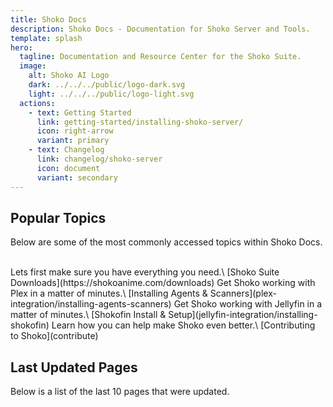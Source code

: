 ```yaml
---
title: Shoko Docs
description: Shoko Docs - Documentation for Shoko Server and Tools.
template: splash
hero:
  tagline: Documentation and Resource Center for the Shoko Suite.
  image:
    alt: Shoko AI Logo
    dark: ../../../public/logo-dark.svg
    light: ../../../public/logo-light.svg
  actions:
    - text: Getting Started
      link: getting-started/installing-shoko-server/
      icon: right-arrow
      variant: primary
    - text: Changelog
      link: changelog/shoko-server
      icon: document
      variant: secondary
---
```


## Popular Topics

Below are some of the most commonly accessed topics within Shoko Docs.

<br/>

<CardGrid>
	<Card title="Download Shoko & Plugins" icon="open-book">
		Lets first make sure you have everything you need.\
		[Shoko Suite Downloads](https://shokoanime.com/downloads)
	</Card>
	<Card title="Shoko Integration With Plex" icon="laptop">
		Get Shoko working with Plex in a matter of minutes.\
		[Installing Agents & Scanners](plex-integration/installing-agents-scanners)
	</Card>
	<Card title="Shoko Integration With Jellyfin" icon="laptop">
		Get Shoko working with Jellyfin in a matter of minutes.\
		[Shokofin Install & Setup](jellyfin-integration/installing-shokofin)
	</Card>
	<Card title="Contribute" icon="rocket">
		Learn how you can help make Shoko even better.\
		[Contributing to Shoko](contribute)
	</Card>
</CardGrid>

## Last Updated Pages

Below is a list of the last 10 pages that were updated.

<br />

<LastUpdated />
